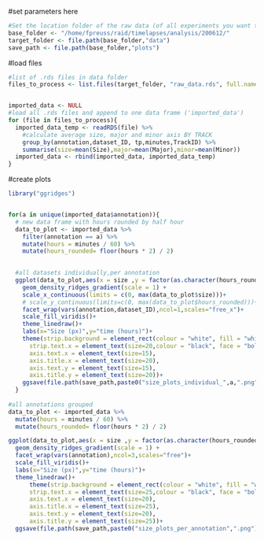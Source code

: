 #set parameters here
```r

#Set the location folder of the raw data (of all experiments you want to plot)
base_folder <- "/home/fpreuss/raid/timelapses/analysis/200612/"
target_folder <- file.path(base_folder,"data")
save_path <- file.path(base_folder,"plots")

```

#load files
```r
#list of .rds files in data folder
files_to_process <- list.files(target_folder, "raw_data.rds", full.names = TRUE, ignore.case = TRUE)


imported_data <- NULL
#load all .rds files and append to one data frame ('imported_data')
for (file in files_to_process){
  imported_data_temp <- readRDS(file) %>%
    #calculate average size, major and minor axis BY TRACK
    group_by(annotation,dataset_ID, tp,minutes,TrackID) %>%
    summarise(size=mean(Size),major=mean(Major),minor=mean(Minor))
  imported_data <- rbind(imported_data, imported_data_temp)  
}

```

#create plots
```r

library("ggridges")


for(a in unique(imported_data$annotation)){
  # new data frame with hours rounded by half hour
  data_to_plot <- imported_data %>%
    filter(annotation == a) %>%
    mutate(hours = minutes / 60) %>%
    mutate(hours_rounded= floor(hours * 2) / 2)
  

  #all datasets individually,per annotation
  ggplot(data_to_plot,aes(x = size ,y = factor(as.character(hours_rounded), level = unique(hours_rounded)), fill=stat(x))) +
    geom_density_ridges_gradient(scale = 1) +
    scale_x_continuous(limits = c(0, max(data_to_plot$size)))+
    # scale_y_continuous(limits=c(0, max(data_to_plot$hours_rounded)))+
    facet_wrap(vars(annotation,dataset_ID),ncol=1,scales="free_x")+
    scale_fill_viridis()+
    theme_linedraw()+
    labs(x="Size (px)",y="time (hours)")+
    theme(strip.background = element_rect(colour = "white", fill = "white"),
      strip.text.x = element_text(size=20,colour = "black", face = "bold"),
      axis.text.x = element_text(size=15),
      axis.title.x = element_text(size=20),
      axis.text.y = element_text(size=15),
      axis.title.y = element_text(size=20))+
    ggsave(file.path(save_path,paste0("size_plots_individual_",a,".png")),height=30,width=10)
  }
  
#all annotations grouped
data_to_plot <- imported_data %>%
  mutate(hours = minutes / 60) %>%
  mutate(hours_rounded= floor(hours * 2) / 2)

ggplot(data_to_plot,aes(x = size ,y = factor(as.character(hours_rounded), level = unique(hours_rounded)), fill=stat(x))) +
  geom_density_ridges_gradient(scale = 1) +
  facet_wrap(vars(annotation),ncol=3,scales="free")+
  scale_fill_viridis()+
  labs(x="Size (px)",y="time (hours)")+
  theme_linedraw()+
      theme(strip.background = element_rect(colour = "white", fill = "white"),
      strip.text.x = element_text(size=25,colour = "black", face = "bold"),
      axis.text.x = element_text(size=20),
      axis.title.x = element_text(size=25),
      axis.text.y = element_text(size=20),
      axis.title.y = element_text(size=25))+
  ggsave(file.path(save_path,paste0("size_plots_per_annotation",".png")),height=40,width=40)

```